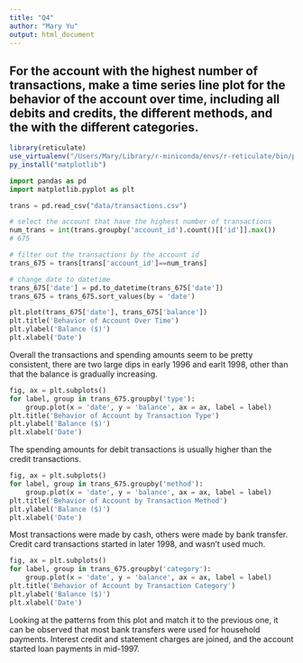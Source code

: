 ```yaml
---
title: "Q4"
author: "Mary Yu"
output: html_document 
---
```


## For the account with the highest number of transactions, make a time series line plot for the behavior of the account over time, including all debits and credits, the different methods, and the with the different categories.

```r
library(reticulate)
use_virtualenv("/Users/Mary/Library/r-miniconda/envs/r-reticulate/bin/python")
py_install("matplotlib")
```

```python
import pandas as pd
import matplotlib.pyplot as plt
```

```python
trans = pd.read_csv("data/transactions.csv")
```
```python
# select the account that have the highest number of transactions
num_trans = int(trans.groupby('account_id').count()[['id']].max())
# 675

# filter out the transactions by the account id
trans_675 = trans[trans['account_id']==num_trans]

# change date to datetime 
trans_675['date'] = pd.to_datetime(trans_675['date'])
trans_675 = trans_675.sort_values(by = 'date')
```

```python
plt.plot(trans_675['date'], trans_675['balance'])
plt.title('Behavior of Account Over Time')
plt.ylabel('Balance ($)')
plt.xlabel('Date')

```

Overall the transactions and spending amounts seem to be pretty consistent, there are two large dips in early 1996 and earlt 1998, other than that the balance is gradually increasing.

```python
fig, ax = plt.subplots()
for label, group in trans_675.groupby('type'):
    group.plot(x = 'date', y = 'balance', ax = ax, label = label)
plt.title('Behavior of Account by Transaction Type')
plt.ylabel('Balance ($)')
plt.xlabel('Date')
```

The spending amounts for debit transactions is usually higher than the credit transactions. 

```python
fig, ax = plt.subplots()
for label, group in trans_675.groupby('method'):
    group.plot(x = 'date', y = 'balance', ax = ax, label = label)
plt.title('Behavior of Account by Transaction Method')
plt.ylabel('Balance ($)')
plt.xlabel('Date')
```

Most transactions were made by cash, others were made by bank transfer. Credit card transactions started in later 1998, and wasn't used much.

```python
fig, ax = plt.subplots()
for label, group in trans_675.groupby('category'):
    group.plot(x = 'date', y = 'balance', ax = ax, label = label)
plt.title('Behavior of Account by Transaction Category')
plt.ylabel('Balance ($)')
plt.xlabel('Date')
```

Looking at the patterns from this plot and match it to the previous one, it can be observed that most bank transfers were used for household payments. Interest credit and statement charges are joined, and the account started loan payments in mid-1997.
